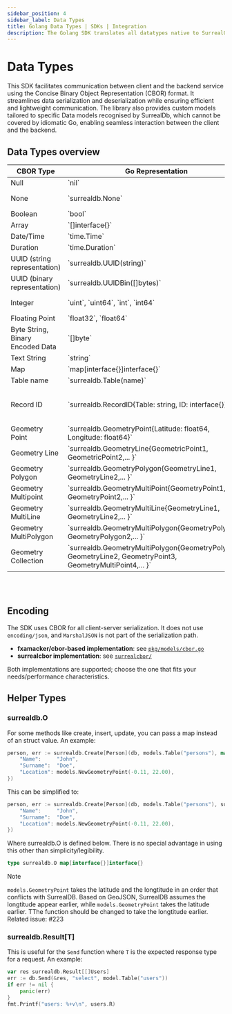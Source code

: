 ```yaml
---
sidebar_position: 4
sidebar_label: Data Types
title: Golang Data Types | SDKs | Integration
description: The Golang SDK translates all datatypes native to SurrealQL into either datatypes native to Golang, or a custom implementation. This document describes all datatypes, and links to their respective documentation.
---
```



# Data Types

This SDK facilitates communication between client and the backend service using the Concise Binary Object Representation (CBOR) format. It streamlines data serialization and deserialization while ensuring efficient and lightweight communication. The library also provides custom models tailored to specific Data models recognised by SurrealDb, which cannot be covered by idiomatic Go, enabling seamless interaction between the client and the backend.

## Data Types overview

<table><thead>
  <tr>
    <th>CBOR Type</th>
    <th>Go Representation</th>
    <th>Example</th>
  </tr></thead>
<tbody>
  <tr>
    <td>Null</td>
    <td>`nil`</td>
    <td>`var x interface{} = nil`</td>
  </tr>
  <tr>
    <td>None</td>
    <td>`surrealdb.None`</td>
    <td>`map[string]interface{}{"customer": surrealdb.None}`</td>
  </tr>
  <tr>
    <td>Boolean</td>
    <td>`bool`</td>
    <td>`true`, `false`</td>
  </tr>
  <tr>
    <td>Array</td>
    <td>`[]interface{}`</td>
    <td>`[]MyStruct{item1, item2}`</td>
  </tr>
  <tr>
    <td>Date/Time</td>
    <td>`time.Time`</td>
    <td>`time.Now()`</td>
  </tr>
  <tr>
    <td>Duration</td>
    <td>`time.Duration`</td>
    <td>`time.Duration(8821356)`</td>
  </tr>
  <tr>
    <td>UUID (string representation)</td>
    <td>`surrealdb.UUID(string)`</td>
    <td>`surrealdb.UUID("123e4567-e89b-12d3-a456-426614174000")`</td>
  </tr>
  <tr>
    <td>UUID (binary representation)</td>
    <td>`surrealdb.UUIDBin([]bytes)`</td>
    <td>`surrealdb.UUIDBin([]byte{0x01, 0x02, ...}`)`</td>
  </tr>
  <tr>
    <td>Integer</td>
    <td>`uint`, `uint64`,  `int`, `int64`</td>
    <td>`42`, `uint64(100000)`,  `-42`, `int64(-100000)`</td>
  </tr>
  <tr>
    <td>Floating Point</td>
    <td>`float32`, `float64`</td>
    <td>`3.14`, `float64(2.71828)`</td>
  </tr>
  <tr>
    <td>Byte String, Binary Encoded Data</td>
    <td>`[]byte`</td>
    <td>`[]byte{0x01, 0x02}`</td>
  </tr>
  <tr>
    <td>Text String</td>
    <td>`string`</td>
    <td>`"Hello, World!"`</td>
  </tr>
  <tr>
    <td>Map</td>
    <td>`map[interface{}]interface{}`</td>
    <td>`map[string]float64{"one": 1.0}`</td>
  </tr>
  <tr>
    <td>Table name</td>
    <td>`surrealdb.Table(name)`</td>
    <td>`surrealdb.Table("users")`</td>
  </tr>
  <tr>
    <td>Record ID</td>
    <td>`surrealdb.RecordID{Table: string, ID: interface{}}`</td>
    <td>`surrealdb.RecordID{Table: "customers", ID: 1}, surrealdb.NewRecordID("customers", 1)`</td>
  </tr>
  <tr>
    <td>Geometry Point</td>
    <td>`surrealdb.GeometryPoint{Latitude: float64, Longitude: float64}`</td>
    <td>`surrealdb.GeometryPoint{Latitude: 11.11, Longitude: 22.22`</td>
  </tr>
  <tr>
    <td>Geometry Line</td>
    <td>`surrealdb.GeometryLine{GeometricPoint1, GeometricPoint2,... }`</td>
  </tr>
  <tr>
    <td>Geometry Polygon</td>
    <td>`surrealdb.GeometryPolygon{GeometryLine1, GeometryLine2,... }`</td>
  </tr>
  <tr>
    <td>Geometry Multipoint</td>
    <td>`surrealdb.GeometryMultiPoint{GeometryPoint1, GeometryPoint2,... }`</td>
  </tr>
  <tr>
    <td>Geometry MultiLine</td>
    <td>`surrealdb.GeometryMultiLine{GeometryLine1, GeometryLine2,... }`</td>
  </tr>
  <tr>
    <td>Geometry MultiPolygon</td>
    <td>`surrealdb.GeometryMultiPolygon{GeometryPolygon1, GeometryPolygon2,... }`</td>
  </tr>
  <tr>
    <td>Geometry Collection</td>
    <td>`surrealdb.GeometryMultiPolygon{GeometryPolygon1, GeometryLine2, GeometryPoint3, GeometryMultiPoint4,... }`</td>
  </tr>
</tbody></table>

<br /><br />

## Encoding

The SDK uses CBOR for all client-server serialization. It does not use `encoding/json`, and `MarshalJSON` is not part of the serialization path.

- **fxamacker/cbor-based implementation**: see [`pkg/models/cbor.go`](https://github.com/surrealdb/surrealdb.go/blob/main/pkg/models/cbor.go)
- **surrealcbor implementation**: see [`surrealcbor/`](https://github.com/surrealdb/surrealdb.go/tree/main/surrealcbor)

Both implementations are supported; choose the one that fits your needs/performance characteristics.



## Helper Types
### surrealdb.O
For some methods like create, insert, update, you can pass a map instead of an struct value. An example:
```go
person, err := surrealdb.Create[Person](db, models.Table("persons"), map[interface{}]interface{}{
	"Name":     "John",
	"Surname":  "Doe",
	"Location": models.NewGeometryPoint(-0.11, 22.00),
})
```
This can be simplified to:
```go
person, err := surrealdb.Create[Person](db, models.Table("persons"), surrealdb.O{
	"Name":     "John",
	"Surname":  "Doe",
	"Location": models.NewGeometryPoint(-0.11, 22.00),
})
```
Where surrealdb.O is defined below. There is no special advantage in using this other than simplicity/legibility.
```go
type surrealdb.O map[interface{}]interface{}
```

> [!NOTE]
> `models.GeometryPoint` takes the latitude and the longtitude in an order that conflicts with SurrealDB. Based on GeoJSON, SurrealDB assumes the longtitude appear earlier, while `models.GeometryPoint` takes the latitude earlier. TThe function should be changed to take the longtitude earlier. Related issue: #223

### surrealdb.Result[T]
This is useful for the `Send` function where `T` is the expected response type for a request. An example:
```go
var res surrealdb.Result[[]Users]
err := db.Send(&res, "select", model.Table("users"))
if err != nil {
	panic(err)
}
fmt.Printf("users: %+v\n", users.R)
```